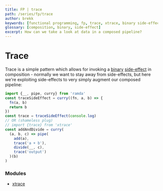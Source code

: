 ```yaml
---
title: FP | trace
path: /series/fp/trace
author: brekk
keywords: [functional programming, fp, trace, xtrace, binary side-effect, side-effect]
glossary: [composition, binary, side-effect]
excerpt: How can we take a look at data in a composed pipeline?
---
```


# Trace

Trace is a simple pattern which allows for invoking a [binary](/glossary/binary) [side-effect](/glossary/side-effect) in composition - normally we want to stay away from side-effects, but here we're exploiting side-effects to very simply augment our composed pipeline:

```js
import {__, pipe, curry} from 'ramda'
const traceSideEffect = curry((fn, a, b) => {
  fn(a, b)
  return b
})
const trace = traceSideEffect(console.log)
// OR (shameless plug)
// import {trace} from 'xtrace'
const addAndDivide = curry(
  (a, b, c) => pipe(
    add(a),
    trace('a + b'),
    divide(__, c),
    trace('output')
  )(b)
)
```

### Modules

- [xtrace](//npmjs.org/package/xtrace)
